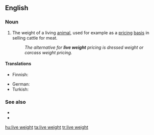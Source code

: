{{also|live-weight}}
==English==

===Noun===
{{en-noun|head=[[live]] [[weight]]|-}}

# The weight of a living [[animal]], used for example as a [[pricing]] [[basis]] in selling cattle for meat.
#: ''The alternative for '''live weight''' pricing is dressed weight or carcass weight pricing.''

====Translations====
{{trans-top|weight of a living animal}}
* Finnish: {{t+|fi|elopaino}}
{{trans-mid}}
* German: {{t+|de|Lebendgewicht|n}}
* Turkish: {{t+|tr|canlı ağırlık}}
{{trans-bottom}}

===See also===
* {{l|en|carcass weight}}
* {{l|en|dressed weight}}

[[hu:live weight]]
[[ta:live weight]]
[[tr:live weight]]